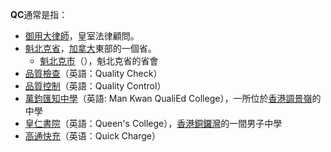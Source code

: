 '''QC'''通常是指：
* [[御用大律師|御用大律師]]，皇室法律顧問。
* [[魁北克|魁北克省]]，[[加拿大|加拿大]]東部的一個省。
** [[魁北克市|魁北克市]]（{{lang-fr| Ville de Québec}}），魁北克省的省會
* [[品質檢查|品質檢查]]（英語：Quality Check）
* [[品質控制|品質控制]]（英語：Quality Control）
* [[萬鈞匯知中學|萬鈞匯知中學]]（英語: Man Kwan QualiEd College），一所位於[[香港|香港]][[調景嶺|調景嶺]]的中學
* [[皇仁書院|皇仁書院]]（英語：Queen's College），[[香港|香港]][[銅鑼灣|銅鑼灣]]的一間男子中學
* [[高通快充|高通快充]]（英语：Quick Charge）
{{disambig|Cat=二字拉丁字母缩写消歧义}}